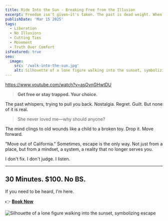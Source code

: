 ```yaml
---
title: Ride Into the Sun - Breaking Free from the Illusion
excerpt: Freedom isn't given—it's taken. The past is dead weight. When you see through it, nothing holds you back.
publishDate: 'Mar 15 2025'
tags:
  - Liberation
  - No Illusions
  - Cutting Ties
  - Movement
  - Truth Over Comfort
isFeatured: true
seo:
  image:
    src: '/walk-into-the-sun.jpg'
    alt: Silhouette of a lone figure walking into the sunset, symbolizing escape
---
```


https://www.youtube.com/watch?v=asOvnGHwtDU

> **Get free or stay trapped. Your choice.**

The past whispers, trying to pull you back. Nostalgia. Regret. Guilt. But none of it is real.

> She never loved me—why should anyone?

The mind clings to old wounds like a child to a broken toy. Drop it. Move forward.

"Move out of California." Sometimes, escape is the only way. Not just from a place, but from a mindset, a system, a reality that no longer serves you.  

I don't fix. I don't judge. I listen.

---

## **30 Minutes. $100. No BS.**
If you need to be heard, I'm here.

👉 [**Book Now**](https://calendly.com/listen-no-bs/30min/)

![Silhouette of a lone figure walking into the sunset, symbolizing escape](/walk-into-the-sun.jpg)

